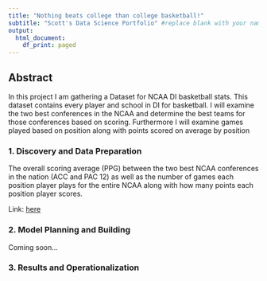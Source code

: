 ```yaml
---
title: "Nothing beats college than college basketball!"
subtitle: "Scott's Data Science Portfolio" #replace blank with your name
output:
  html_document:
    df_print: paged
---
```


## Abstract

In this project I am gathering a Dataset for NCAA DI basketball stats. This dataset contains every player and school in DI for basketball. I will examine the two best conferences in the NCAA and determine the best teams for those conferences based on scoring. Furthermore I will examine games played based on position along with points scored on average by position


### 1. Discovery and Data Preparation

The overall scoring average (PPG) between the two best NCAA conferences in the nation (ACC and PAC 12) as well as the number of games each position player plays for the entire NCAA along with how many points each position player scores.

Link: [here](./deliverable1.html)

### 2. Model Planning and Building

Coming soon...

### 3. Results and Operationalization 





